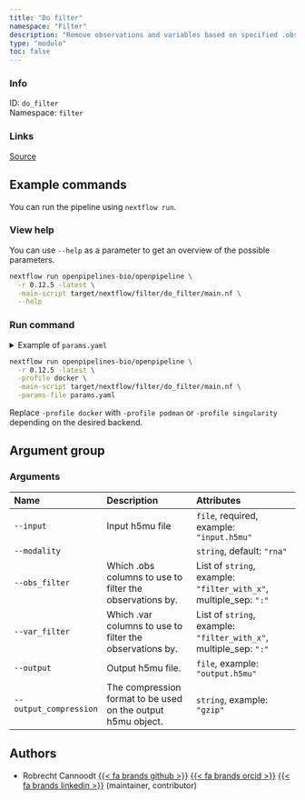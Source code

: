 ```yaml
---
title: "Do filter"
namespace: "Filter"
description: "Remove observations and variables based on specified .obs and .var columns"
type: "module"
toc: false
---
```


::: {.column-margin}

### Info

ID: `do_filter`  
Namespace: `filter`

### Links
[Source](https://github.com/openpipelines-bio/openpipeline/blob/0.12.5/./src/filter/do_filter){.btn-action .btn-sm .btn-info .btn role="button"}

:::



## Example commands

You can run the pipeline using `nextflow run`.

### View help

You can use `--help` as a parameter to get an overview of the possible parameters.

```bash
nextflow run openpipelines-bio/openpipeline \
  -r 0.12.5 -latest \
  -main-script target/nextflow/filter/do_filter/main.nf \
  --help
```

### Run command

<details>
<summary>Example of `params.yaml`</summary>
```yaml
# Arguments
input: # please fill in - example: "input.h5mu"
modality: "rna"
# obs_filter: ["filter_with_x"]
# var_filter: ["filter_with_x"]
# output: "$id.$key.output.h5mu"
# output_compression: "gzip"

# Nextflow input-output arguments
publish_dir: # please fill in - example: "output/"
# param_list: "my_params.yaml"
```
</details>

```bash
nextflow run openpipelines-bio/openpipeline \
  -r 0.12.5 -latest \
  -profile docker \
  -main-script target/nextflow/filter/do_filter/main.nf \
  -params-file params.yaml
```

:::{.callout-note}
Replace `-profile docker` with `-profile podman` or `-profile singularity` depending on the desired backend.
:::

## Argument group

### Arguments

|Name                   |Description                                                  |Attributes                                                        |
|:----------------------|:------------------------------------------------------------|:-----------------------------------------------------------------|
|`--input`              |Input h5mu file                                              |`file`, required, example: `"input.h5mu"`                         |
|`--modality`           |                                                             |`string`, default: `"rna"`                                        |
|`--obs_filter`         |Which .obs columns to use to filter the observations by.     |List of `string`, example: `"filter_with_x"`, multiple_sep: `":"` |
|`--var_filter`         |Which .var columns to use to filter the observations by.     |List of `string`, example: `"filter_with_x"`, multiple_sep: `":"` |
|`--output`             |Output h5mu file.                                            |`file`, example: `"output.h5mu"`                                  |
|`--output_compression` |The compression format to be used on the output h5mu object. |`string`, example: `"gzip"`                                       |

## Authors


  * Robrecht Cannoodt [{{< fa brands github >}}](https://github.com/rcannood) [{{< fa brands orcid >}}](https://orcid.org/0000-0003-3641-729X) [{{< fa brands linkedin >}}](https://linkedin.com/in/robrechtcannoodt) (maintainer, contributor)
